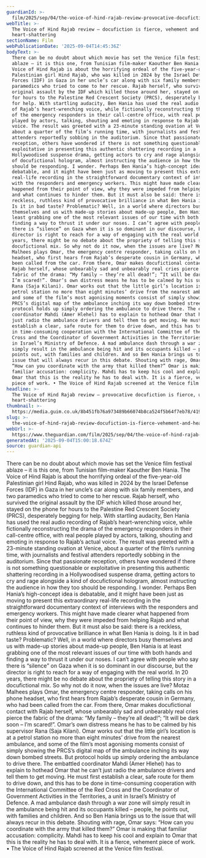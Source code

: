 ```yaml
---
guardianId: >-
  film/2025/sep/04/the-voice-of-hind-rajab-review-provocative-docufiction-is-fierce-urgent-and-heart-shattering
webTitle: >-
  The Voice of Hind Rajab review – docufiction is fierce, vehement and
  heart-shattering
sectionName: Film
webPublicationDate: '2025-09-04T14:45:36Z'
bodyText: >-
  There can be no doubt about which movie has set the Venice film festival
  ablaze – it is this one, from Tunisian film-maker Kaouther Ben Hania. The
  Voice of Hind Rajab is about the horrifying ordeal of the five-year-old
  Palestinian girl Hind Rajab, who was killed in 2024 by the Israel Defense
  Forces (IDF) in Gaza in her uncle’s car along with six family members, and two
  paramedics who tried to come to her rescue. Rajab herself, who survived the
  original assault by the IDF which killed those around her, stayed on the phone
  for hours to the Palestine Red Crescent Society (PRCS), desperately begging
  for help. With startling audacity, Ben Hania has used the real audio recording
  of Rajab’s heart-wrenching voice, while fictionally reconstructing the drama
  of the emergency responders in their call-centre office, with real people
  played by actors, talking, shouting and emoting in response to Rajab’s actual
  voice. The result was greeted with a 23-minute standing ovation at Venice,
  about a quarter of the film’s running time, with journalists and festival
  attenders reportedly sobbing in the auditorium. Since that passionate
  reception, others have wondered if there is not something questionable or
  exploitative in presenting this authentic shattering recording in a
  Hollywoodised suspense drama, getting actors to cry and rage alongside a kind
  of docufictional hologram, almost instructing the audience in how they too
  should be responding. I wonder. Perhaps Ben Hania’s high-concept idea is
  debatable, and it might have been just as moving to present this extraordinary
  real-life recording in the straightforward documentary context of interviews
  with the responders and emergency workers. This might have made clearer what
  happened from their point of view, why they were impeded from helping Rajab
  and what continues to hinder them. But it must also be said: there is a
  reckless, ruthless kind of provocative brilliance in what Ben Hania is doing.
  Is it in bad taste? Problematic? Well, in a world where directors busy
  themselves and us with made-up stories about made-up people, Ben Hania is at
  least grabbing one of the most relevant issues of our time with both hands and
  finding a way to thrust it under our noses. I can’t agree with people who say
  there is “silence” on Gaza when it is so dominant in our discourse, but the
  director is right to reach for a way of engaging with the real world. In 20
  years, there might be no debate about the propriety of telling this story in a
  docufictional mix. So why not do it now, when the issues are live? Motaz
  Malhees plays Omar, the emergency centre responder, taking calls on his phone
  headset, who first hears from Rajab’s desperate cousin in Germany, who had
  been called from the car. From there, Omar makes docufictional contact with
  Rajab herself, whose unbearably sad and unbearably real cries pierce the
  fabric of the drama: “My family – they’re all dead!”; “It will be dark soon –
  I’m scared!”. Omar’s own distress means he has to be calmed by his supervisor
  Rana (Saja Kilani). Omar works out that the little girl’s location is at a
  petrol station no more than eight minutes’ drive from the nearest ambulance,
  and some of the film’s most agonising moments consist of simply showing the
  PRCS’s digital map of the ambulance inching its way down bombed streets. But
  protocol holds up simply ordering the ambulance to drive there. The embattled
  coordinator Mahdi (Amer Hlehel) has to explain to hothead Omar that he can’t
  just radio the ambulance drivers and tell them to get moving. He must first
  establish a clear, safe route for them to drive down, and this has to be done
  in time-consuming cooperation with the International Committee of the Red
  Cross and the Coordinator of Government Activities in the Territories, a unit
  in Israel’s Ministry of Defence. A mad ambulance dash through a war zone will
  simply result in the ambulance being hit and its occupants killed – people, he
  points out, with families and children. And so Ben Hania brings us to the
  issue that will always recur in this debate. Shouting with rage, Omar says:
  “How can you coordinate with the army that killed them?” Omar is making that
  familiar accusation: complicity. Mahdi has to keep his cool and explain to
  Omar that this is the reality he has to deal with. It is a fierce, vehement
  piece of work. • The Voice of Hind Rajab screened at the Venice film festival.
headline: >-
  The Voice of Hind Rajab review – provocative docufiction is fierce, urgent and
  heart-shattering
thumbnail: >-
  https://media.guim.co.uk/8b451fb76a973489b66074b8ca524f5b64f7eb78/419_0_2144_1716/500.jpg
slug: >-
  the-voice-of-hind-rajab-review-docufiction-is-fierce-vehement-and-heart-shattering
webUrl: >-
  https://www.theguardian.com/film/2025/sep/04/the-voice-of-hind-rajab-review-provocative-docufiction-is-fierce-urgent-and-heart-shattering
generatedAt: '2025-09-04T15:00:18.674Z'
source: guardian-api
---
```

There can be no doubt about which movie has set the Venice film festival ablaze – it is this one, from Tunisian film-maker Kaouther Ben Hania. The Voice of Hind Rajab is about the horrifying ordeal of the five-year-old Palestinian girl Hind Rajab, who was killed in 2024 by the Israel Defense Forces (IDF) in Gaza in her uncle’s car along with six family members, and two paramedics who tried to come to her rescue. Rajab herself, who survived the original assault by the IDF which killed those around her, stayed on the phone for hours to the Palestine Red Crescent Society (PRCS), desperately begging for help. With startling audacity, Ben Hania has used the real audio recording of Rajab’s heart-wrenching voice, while fictionally reconstructing the drama of the emergency responders in their call-centre office, with real people played by actors, talking, shouting and emoting in response to Rajab’s actual voice. The result was greeted with a 23-minute standing ovation at Venice, about a quarter of the film’s running time, with journalists and festival attenders reportedly sobbing in the auditorium. Since that passionate reception, others have wondered if there is not something questionable or exploitative in presenting this authentic shattering recording in a Hollywoodised suspense drama, getting actors to cry and rage alongside a kind of docufictional hologram, almost instructing the audience in how they too should be responding. I wonder. Perhaps Ben Hania’s high-concept idea is debatable, and it might have been just as moving to present this extraordinary real-life recording in the straightforward documentary context of interviews with the responders and emergency workers. This might have made clearer what happened from their point of view, why they were impeded from helping Rajab and what continues to hinder them. But it must also be said: there is a reckless, ruthless kind of provocative brilliance in what Ben Hania is doing. Is it in bad taste? Problematic? Well, in a world where directors busy themselves and us with made-up stories about made-up people, Ben Hania is at least grabbing one of the most relevant issues of our time with both hands and finding a way to thrust it under our noses. I can’t agree with people who say there is “silence” on Gaza when it is so dominant in our discourse, but the director is right to reach for a way of engaging with the real world. In 20 years, there might be no debate about the propriety of telling this story in a docufictional mix. So why not do it now, when the issues are live? Motaz Malhees plays Omar, the emergency centre responder, taking calls on his phone headset, who first hears from Rajab’s desperate cousin in Germany, who had been called from the car. From there, Omar makes docufictional contact with Rajab herself, whose unbearably sad and unbearably real cries pierce the fabric of the drama: “My family – they’re all dead!”; “It will be dark soon – I’m scared!”. Omar’s own distress means he has to be calmed by his supervisor Rana (Saja Kilani). Omar works out that the little girl’s location is at a petrol station no more than eight minutes’ drive from the nearest ambulance, and some of the film’s most agonising moments consist of simply showing the PRCS’s digital map of the ambulance inching its way down bombed streets. But protocol holds up simply ordering the ambulance to drive there. The embattled coordinator Mahdi (Amer Hlehel) has to explain to hothead Omar that he can’t just radio the ambulance drivers and tell them to get moving. He must first establish a clear, safe route for them to drive down, and this has to be done in time-consuming cooperation with the International Committee of the Red Cross and the Coordinator of Government Activities in the Territories, a unit in Israel’s Ministry of Defence. A mad ambulance dash through a war zone will simply result in the ambulance being hit and its occupants killed – people, he points out, with families and children. And so Ben Hania brings us to the issue that will always recur in this debate. Shouting with rage, Omar says: “How can you coordinate with the army that killed them?” Omar is making that familiar accusation: complicity. Mahdi has to keep his cool and explain to Omar that this is the reality he has to deal with. It is a fierce, vehement piece of work. • The Voice of Hind Rajab screened at the Venice film festival.

